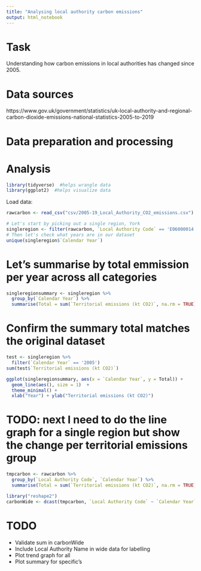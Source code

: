 ```yaml
---
title: "Analysing local authority carbon emissions"
output: html_notebook
---
```


# Task

Understanding how carbon emissions in local authorities has changed since 2005.

# Data sources

https://www.gov.uk/government/statistics/uk-local-authority-and-regional-carbon-dioxide-emissions-national-statistics-2005-to-2019

# Data preparation and processing

# Analysis

```r
library(tidyverse)  #helps wrangle data
library(ggplot2)  #helps visualize data
```

Load data:

```r
rawcarbon <- read_csv("csv/2005-19_Local_Authority_CO2_emissions.csv")
```

```r
# Let's start by picking out a single region, York
singleregion <- filter(rawcarbon, `Local Authority Code` == 'E06000014')
# Then let's check what years are in our dataset
unique(singleregion$`Calendar Year`)
```

# Let's summarise by total emmission per year across all categories
```r
singleregionsummary <- singleregion %>%
  group_by(`Calendar Year`) %>%
  summarise(Total = sum(`Territorial emissions (kt CO2)`, na.rm = TRUE))
```

# Confirm the summary total matches the original dataset
```r
test <- singleregion %>% 
  filter(`Calendar Year` == '2005') 
sum(test$`Territorial emissions (kt CO2)`)
```

```r
ggplot(singleregionsummary, aes(x = `Calendar Year`, y = Total)) + 
  geom_line(aes(), size = 1)  + 
  theme_minimal() + 
  xlab("Year") + ylab("Territorial emissions (kt CO2)")
```

# TODO: next I need to do the line graph for a single region but show the change per territorial emissions group

```r
tmpcarbon <- rawcarbon %>% 
  group_by(`Local Authority Code`, `Calendar Year`) %>% 
  summarise(Total = sum(`Territorial emissions (kt CO2)`, na.rm = TRUE))
```
```r

library("reshape2")
carbonWide <- dcast(tmpcarbon, `Local Authority Code` ~ `Calendar Year`, value.var="Total")
```

# TODO 

 * Validate sum in carbonWide
 * Include Local Authority Name in wide data for labelling
 * Plot trend graph for all
 * Plot summary for specific's
